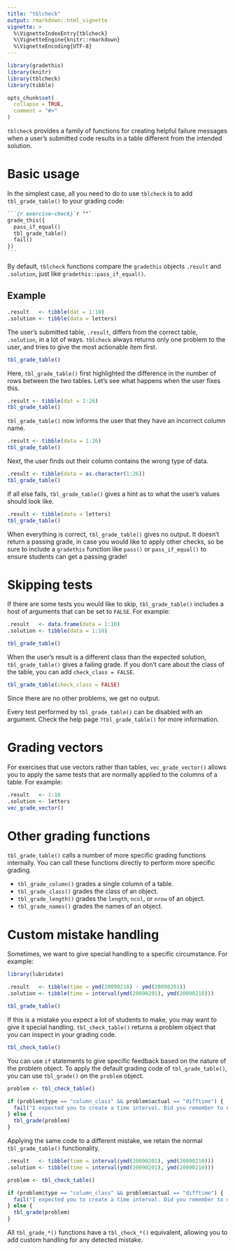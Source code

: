 ```yaml
---
title: "tblcheck"
output: rmarkdown::html_vignette
vignette: >
  %\VignetteIndexEntry{tblcheck}
  %\VignetteEngine{knitr::rmarkdown}
  %\VignetteEncoding{UTF-8}
---
```


```r
library(gradethis)
library(knitr)
library(tblcheck)
library(tibble)

opts_chunk$set(
  collapse = TRUE,
  comment = "#>"
)
```

`tblcheck` provides a family of functions for creating helpful failure messages when a user's submitted code results in a table different from the intended solution.

# Basic usage

In the simplest case, all you need to do to use `tblcheck` is to add `tbl_grade_table()` to your grading code:

````markdown
```{r exercise-check}`r ""`
grade_this({
  pass_if_equal()
  tbl_grade_table()
  fail()
})
```
````

By default, `tblcheck` functions compare the `gradethis` objects `.result` and `.solution`, just like `gradethis::pass_if_equal()`.

## Example

```r
.result   <- tibble(dat = 1:10)
.solution <- tibble(data = letters)
```

The user's submitted table, `.result`, differs from the correct table, `.solution`, in a lot of ways. `tblcheck` always returns only one problem to the user, and tries to give the most actionable item first.

```r
tbl_grade_table()
```

Here, `tbl_grade_table()` first highlighted the difference in the number of rows between the two tables. Let's see what happens when the user fixes this.

```r
.result <- tibble(dat = 1:26)
tbl_grade_table()
```

`tbl_grade_table()` now informs the user that they have an incorrect column name.

```r
.result <- tibble(data = 1:26)
tbl_grade_table()
```

Next, the user finds out their column contains the wrong type of data.

```r
.result <- tibble(data = as.character(1:26))
tbl_grade_table()
```

If all else fails, `tbl_grade_table()` gives a hint as to what the user's values should look like.

```r
.result <- tibble(data = letters)
tbl_grade_table()
```

When everything is correct, `tbl_grade_table()` gives no output. It doesn't return a passing grade, in case you would like to apply other checks, so be sure to include a `gradethis` function like `pass()` or `pass_if_equal()` to ensure students can get a passing grade!

# Skipping tests

If there are some tests you would like to skip, `tbl_grade_table()` includes a host of arguments that can be set to `FALSE`. For example:

```r
.result   <- data.frame(data = 1:10)
.solution <- tibble(data = 1:10)

tbl_grade_table()
```

When the user's result is a different class than the expected solution, `tbl_grade_table()` gives a failing grade. If you don't care about the class of the table, you can add `check_class = FALSE`.

```r
tbl_grade_table(check_class = FALSE)
```

Since there are no other problems, we get no output.

Every test performed by `tbl_grade_table()` can be disabled with an argument. Check the help page `?tbl_grade_table()` for more information.

# Grading vectors

For exercises that use vectors rather than tables, `vec_grade_vector()` allows you to apply the same tests that are normally applied to the columns of a table. For example:

```r
.result   <- 1:10
.solution <- letters
vec_grade_vector()
```

# Other grading functions

`tbl_grade_table()` calls a number of more specific grading functions internally. You can call these functions directly to perform more specific grading.

- `tbl_grade_column()` grades a single column of a table.
- `tbl_grade_class()` grades the class of an object.
- `tbl_grade_length()` grades the `length`, `ncol`, or `nrow` of an object.
- `tbl_grade_names()` grades the names of an object.

# Custom mistake handling

Sometimes, we want to give special handling to a specific circumstance. For example:

```r
library(lubridate)

.result   <- tibble(time = ymd(20090210) - ymd(20090201))
.solution <- tibble(time = interval(ymd(20090201), ymd(20090210)))

tbl_grade_table()
```

If this is a mistake you expect a lot of students to make, you may want to give it special handling. `tbl_check_table()` returns a problem object that you can inspect in your grading code.

```r
tbl_check_table()
```

You can use `if` statements to give specific feedback based on the nature of the problem object. To apply the default grading code of `tbl_grade_table()`, you can use `tbl_grade()` on the `problem` object.

```r
problem <- tbl_check_table()

if (problem$type == "column_class" && problem$actual == "difftime") {
  fail("I expected you to create a time interval. Did you remember to use `interval()`?")
} else {
  tbl_grade(problem)
}
```

Applying the same code to a different mistake, we retain the normal `tbl_grade_table()` functionality.

```r
.result   <- tibble(tiem = interval(ymd(20090201), ymd(20090210)))
.solution <- tibble(time = interval(ymd(20090201), ymd(20090210)))

problem <- tbl_check_table()

if (problem$type == "column_class" && problem$actual == "difftime") {
  fail("I expected you to create a time interval. Did you remember to use `interval()`?")
} else {
  tbl_grade(problem)
}
```

All `tbl_grade_*()` functions have a `tbl_check_*()` equivalent, allowing you to add custom handling for any detected mistake.
